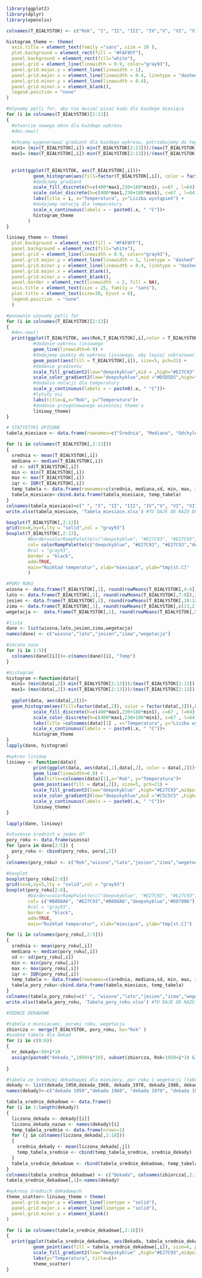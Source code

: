 ```r
library(ggplot2)
library(dplyr)
library(openxlsx)
```

```r
colnames(T_BIAŁYSTOK) <- c("Rok", "I", "II", "III", "IV","V", "VI", "VII", "VIII", "IX", "X", "XI", "XII" )

```


```r
histogram_theme <- theme(
  axis.title = element_text(family ="sans", size = 20 ),
  plot.background = element_rect(fill = "#FAF8FF"),
  panel.background = element_rect(fill="white"),
  panel.grid = element_line(linewidth = 0.9, color="gray93"),
  panel.grid.major.y = element_line(linewidth = 1),
  panel.grid.major.x = element_line(linewidth = 0.4, linetype = "dashed"),
  panel.grid.minor.y = element_line(linewidth = 0.4),
  panel.grid.minor.x = element_blank(),
  legend.position = "none"
)

#Używamy pętli for, aby nie musieć pisać kodu dla każdego miesiąca
for (i in colnames(T_BIAŁYSTOK)[2:13])
{
  #otwarcie nowego okna dla każdego wykresu
  #dev.new()
  
  #chcemy wygenerować gradient dla każdego wykresu, potrzebujemy do tego przedziału temperatur, aby dopasować do niego przedział kolorów
  min1= (min(T_BIAŁYSTOK[,i])-min(T_BIAŁYSTOK[2:13]))/(max(T_BIAŁYSTOK[2:13]) - min(T_BIAŁYSTOK[2:13]))
  max1= (max(T_BIAŁYSTOK[,i])-min(T_BIAŁYSTOK[2:13]))/(max(T_BIAŁYSTOK[2:13]) - min(T_BIAŁYSTOK[2:13]))
  
  
  print(ggplot(T_BIAŁYSTOK, aes(T_BIAŁYSTOK[,i]))+
          geom_histogram(aes(fill=factor(T_BIAŁYSTOK[,i]), color = factor(T_BIAŁYSTOK[,i])),bins = 8) +
          #dodajemy gradient
          scale_fill_discrete(h=c(400*max1,230+180*min1), c=67 , l=64) +
          scale_color_discrete(h=c(400*max1,230+180*min1), c=67 , l=64)+
          labs(title = i, x="Temperatura", y="Liczba wystąpień") +
          #dodajemy notację dla temperatury
          scale_x_continuous(labels = ~ paste0(.x, " °C"))+
          histogram_theme
        )
}

```


```r

liniowy_theme <- theme(
  plot.background = element_rect(fill = "#FAF8FF"),
  panel.background = element_rect(fill="white"),
  panel.grid = element_line(linewidth = 0.9, color="gray93"),
  panel.grid.major.y = element_line(linewidth = 1, linetype = "dashed"),
  panel.grid.minor.y = element_line(linewidth = 0.4, linetype = "dashed"),
  panel.grid.major.x = element_blank(),
  panel.grid.minor.x = element_blank(),
  panel.border = element_rect(linewidth  = 2, fill = NA),
  axis.title = element_text(size = 25, family = "sans"),
  plot.title = element_text(size=30, hjust = 0),
  legend.position  = "none"
  )

#ponownie używamy pętli for
for (i in colnames(T_BIAŁYSTOK)[2:13])
{
  #dev.new()
  print(ggplot(T_BIAŁYSTOK, aes(Rok,T_BIAŁYSTOK[,i],color = T_BIAŁYSTOK[,i]))+ 
          #dodanie wykresu liniowego 
          geom_line(linewidth=0.9) + 
          #dodajemy punkty do wykresu liniowego, aby lepiej zobrazować poszczególne dane (oraz ze względów estetycznych)
          geom_point(aes(fill = T_BIAŁYSTOK[,i]), size=5, pch=21) +
          #dodanie gradientu
          scale_fill_gradient2(low="deepskyblue",mid = ,high="#E27C93",midpoint = 7,limits=c(min(T_BIAŁYSTOK[2:13]),max(T_BIAŁYSTOK[2:13]))) +
          scale_color_gradient2(low="deepskyblue",mid ="#D5D5D5",high="#E27C93",midpoint = 7,limits=c(min(T_BIAŁYSTOK[2:13]),max(T_BIAŁYSTOK[2:13])))+ 
          #dodanie notacji dla temperatury
          scale_y_continuous(labels = ~ paste0(.x, " °C"))+
          #tytuły osi
          labs(title=i,x="Rok", y="Temperatura")+ 
          #dodanie przygotowanego wcześniej theme'a
          liniowy_theme)
}
```


```r
# STATYSTYKI OPISOWE
tabela_miesiace <- data.frame(rownames=c("Średnia", "Mediana", "Odchylenie Standardowe", "Minimum", "Maximum", "Rozstęp miedzykwartylowy"))

for (i in colnames(T_BIAŁYSTOK[,2:13]))
{
  srednia <- mean(T_BIAŁYSTOK[,i])
  mediana <- median(T_BIAŁYSTOK[,i])
  sd <- sd(T_BIAŁYSTOK[,i])
  min <- min(T_BIAŁYSTOK[,i])
  max <- max(T_BIAŁYSTOK[,i])
  iqr <- IQR(T_BIAŁYSTOK[,i])
  temp_tabela <- data.frame(rownames=c(srednia, mediana,sd, min, max, iqr))
  tabela_miesiace<-cbind.data.frame(tabela_miesiace, temp_tabela)
}
colnames(tabela_miesiace)=c(" ", "I", "II", "III", "IV","V", "VI", "VII", "VIII", "IX", "X", "XI", "XII" )
write.xlsx(tabela_miesiace, 'Tabela_miesiace.xlsx') #TU DAJE OD RAZU DO WORKING DIRECTORY


```

```r
boxplot(T_BIAŁYSTOK[,2:13])
grid(nx=0,ny=6,lty = "solid",col = "gray93")
boxplot(T_BIAŁYSTOK[,2:13], 
        #border=colorRampPalette(c("deepskyblue", "#E27C93", "#E27C93","deepskyblue"))( 12), 
        col= colorRampPalette(c("deepskyblue", "#E27C93", "#E27C93","deepskyblue"))( 12), 
        #col = "gray93",
        border = "black",
        add=TRUE,
        main="Rozkład temperatur", xlab="miesiące", ylab="tmp[st.C]"
        )
```

```r
#PORY ROKU
wiosna <- data.frame(T_BIAŁYSTOK[,1], round(rowMeans(T_BIAŁYSTOK[,4:6]),3))
lato <- data.frame(T_BIAŁYSTOK[,1], round(rowMeans(T_BIAŁYSTOK[,7:9]),3))
jesien <- data.frame(T_BIAŁYSTOK[,1], round(rowMeans(T_BIAŁYSTOK[,10:12]),3))
zima <- data.frame(T_BIAŁYSTOK[,1], round(rowMeans(T_BIAŁYSTOK[,c(13,2,3)]),3))
wegetacja <-  data.frame(T_BIAŁYSTOK[,1], round(rowMeans(T_BIAŁYSTOK[,5:11]),3))

#lista
dane <- list(wiosna,lato,jesien,zima,wegetacja)
names(dane) <- c("wiosna","lato","jesien","zima","wegetacja")

#zmiana nazw
for (i in 1:5){
  colnames(dane[[i]])<-c(names(dane)[i], "Temp")
}

#histogram
histogram <-function(data){
  min1= (min(data[,2])-min(T_BIAŁYSTOK[2:13]))/(max(T_BIAŁYSTOK[2:13]) - min(T_BIAŁYSTOK[2:13]))
  max1= (max(data[,2])-min(T_BIAŁYSTOK[2:13]))/(max(T_BIAŁYSTOK[2:13]) - min(T_BIAŁYSTOK[2:13]))
  
  ggplot(data, aes(data[,2]))+
  geom_histogram(aes(fill=factor(data[,2]), color = factor(data[,2])),bins = 8) +
          scale_fill_discrete(h=c(400*max1,230+180*min1), c=67 , l=64) +
          scale_color_discrete(h=c(400*max1,230+180*min1), c=67 , l=64)+
          labs(title =colnames(data)[1] , x="Temperatura", y="Liczba wystąpień") +
          scale_x_continuous(labels = ~ paste0(.x, " °C"))+
          histogram_theme
}
lapply(dane, histogram)

#wykres liniowy
liniowy <- function(data){
          print(ggplot(data, aes(data[,1],data[,2], color = data[,2]))+
          geom_line(linewidth=0.9) + 
          labs(title=colnames(data)[1],x="Rok", y="Temperatura")+ 
          geom_point(aes(fill = data[,2]), size=5, pch=21) +
          scale_fill_gradient2(low="deepskyblue" ,high="#E27C93",midpoint = 7,limits=c(min(T_BIAŁYSTOK[2:13]),max(T_BIAŁYSTOK[2:13]))) + 
          scale_color_gradient2(low="deepskyblue",mid ="#C5C5C5" ,high="#E27C93",midpoint = 7,limits=c(min(T_BIAŁYSTOK[2:13]),max(T_BIAŁYSTOK[2:13])))+
          scale_y_continuous(labels = ~ paste0(.x, " °C"))+
          liniowy_theme)
}

lapply(dane, liniowy)

#złożenie średnich w jeden df
pory_roku <- data.frame(wiosna)
for (pora in dane[2:5]) {
  pory_roku <- cbind(pory_roku, pora[,2])
}
colnames(pory_roku) <- c("Rok","wiosna","lato","jesien","zima","wegetacja")

#boxplot
boxplot(pory_roku[2:6])
grid(nx=0,ny=5,lty = "solid",col = "gray93")
boxplot(pory_roku[2:6], 
        #border=colorRampPalette(c("deepskyblue", "#E27C93", "#E27C93","deepskyblue"))( 12), 
        col= c("#B888A6", "#E27C93","#B888A6","deepskyblue","#D87886"), 
        #col = "gray93",
        border = "black",
        add=TRUE,
        main="Rozkład temperatur", xlab="miesiące", ylab="tmp[st.C]")

```


```r
for (i in colnames(pory_roku[,2:5]))
{
  srednia <- mean(pory_roku[,i])
  mediana <- median(pory_roku[,i])
  sd <- sd(pory_roku[,i])
  min <- min(pory_roku[,i])
  max <- max(pory_roku[,i])
  iqr <- IQR(pory_roku[,i])
  temp_tabela <- data.frame(rownames=c(srednia, mediana,sd, min, max, iqr))
  tabela_pory_roku<-cbind.data.frame(tabela_miesiace, temp_tabela)
}
colnames(tabela_pory_roku)=c(" ", "wiosna","lato","jesien","zima","wegetacja")
write.xlsx(tabela_pory_roku, 'Tabela_pory_roku.xlsx') #TU DAJE OD RAZU DO WORKING DIRECTORY
```

```r
#ŚEDNIE DEKADOWE

#tabela z miesiacami, porami roku, wegetacja
zbiorcza <- merge(T_BIAŁYSTOK, pory_roku, by="Rok" )
#osobne tabele dla dekad
for (i in c(0:6))
{
  nr_dekady<-50+i*10
  assign(paste0("dekada_",1950+i*10), subset(zbiorcza, Rok>1950+i*10 & Rok <=1960+i*10))
  
}
```

```r
#tabela ze średnimi dekadowymi dla miesiecy, por roku i wegetacji (tabela_srednie_dekadowe)
dekady <- list(dekada_1950,dekada_1960, dekada_1970, dekada_1980, dekada_1990, dekada_2000, dekada_2010)
names(dekady)<-c("dekada 1950","dekada 1960", "dekada 1970", "dekada 1980", "dekada 1990", "dekada 2000", "dekada 2010")

tabela_srednie_dekadowe <- data.frame()
for (i in 1:length(dekady))
{
  liczona_dekada <- dekady[[i]]
  liczona_dekada_nazwa <- names(dekady)[i]
  temp_tabela_srednie <- data.frame(nrows=1)
  for (j in colnames(liczona_dekada[,2:18]))
  {
    srednia_dekady <- mean(liczona_dekada[,j])
    temp_tabela_srednie <- cbind(temp_tabela_srednie, srednia_dekady)
  }
  tabela_srednie_dekadowe <- rbind(tabela_srednie_dekadowe, temp_tabela_srednie)  
}
colnames(tabela_srednie_dekadowe) <- c("Dekada", colnames(zbiorcza[,2:18]))
tabela_srednie_dekadowe[,1]<-names(dekady)
```

```r
#wykresy średnich dekadowych
theme_scatter<-liniowy_theme + theme(
  panel.grid.major.y = element_line(linetype = "solid"),
  panel.grid.major.x = element_line(linetype = "solid"),
  panel.grid.minor.y = element_blank()
)

for (i in colnames(tabela_srednie_dekadowe[,2:18]))
{
  print(ggplot(tabela_srednie_dekadowe, aes(Dekada, tabela_srednie_dekadowe[,i]))+
          geom_point(aes(fill = tabela_srednie_dekadowe[,i]), size=6, pch=21) +
          scale_fill_gradient2(low="deepskyblue" ,high="#E27C93",midpoint = 7,limits=c(min(T_BIAŁYSTOK[2:13]),max(T_BIAŁYSTOK[2:13])))+
          labs(y="Temperatura", title=i)+
          theme_scatter)
}

```